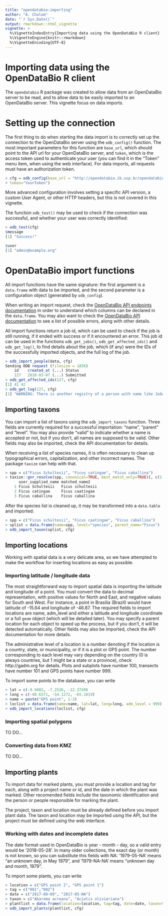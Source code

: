 ```yaml
---
title: "opendatabio:importing"
author: "A. Chalom"
date: "`r Sys.Date()`"
output: rmarkdown::html_vignette
vignette: >
  %\VignetteIndexEntry{Importing data using the OpenDataBio R client}
  %\VignetteEngine{knitr::rmarkdown}
  %\VignetteEncoding{UTF-8}
---
```

# Importing data using the OpenDataBio R client

The `opendatabio` R package was created to allow data from an OpenDataBio server to be read, 
and to allow data to be easily imported to an OpenDataBio server. This vignette focus on data
imports.

# Setting up the connection

The first thing to do when starting the data import is to correctly set up the connection to
the OpenDataBio server using the `odb_config()` function. The most important parameters for
this function are `base_url`, which should point to the API url for your OpenDataBio server, and
`token`, which is the access token used to authenticate your user (you can find it in the 
"Token" menu item, when using the web interface). For data imports, all requests must have
an authorization token.

```r
> cfg = odb_config(base_url = "http://opendatabio.ib.usp.br/opendatabio/api",
+ token="YourToken")
```

More advanced configuration involves setting a specific API version, a custom User Agent, or
other HTTP headers, but this is not covered in this vignette.

The function `odb_test()` may be used to check if the connection was successful, and whether
your user was correctly identified:

```r
> odb_test(cfg)
$message
[1] "Success!"

$user
[1] "admin@example.org"
```

# OpenDataBio import functions
All import functions have the same signature: the first argument is a `data.frame` with data to
be imported, and the second parameter is a configuration object (generated by `odb_config`).

When writing an import request, check the 
[OpenDataBio API endpoints documentation](https://github.com/opendatabio/opendatabio/wiki/API-v0-endpoints) in order
to understand which columns can be declared in the `data.frame`. You may also want to check the 
[OpenDataBio API documentation](https://github.com/opendatabio/opendatabio/wiki/API) to see
a list of possible errors, along with other details.

All import functions return a job id, which can be used to check if the job is still running,
if it ended with success or if it encountered an error. This job id can be used in the functions
`odb_get_jobs()`, `odb_get_affected_ids()` and `odb_get_log()`, to find details about the job,
which (if any) were the IDs of the successfully imported objects, and the full log of the job.

```r
> odb_import_people(data, cfg)
Sending ODB request (filesize = 1856)
    id    created_at (...) Status
    127   2018-03-07 (...) Submitted
> odb_get_affected_ids(127, cfg)
[1] 41 42
> odb_get_log(127, cfg)
[1] "WARNING: There is another registry of a person with name like João da Silva or abbreviation like SILVA, J."
```

## Importing taxons

You can import a list of taxons using the `odb_import_taxons` function. Three fields are 
currently required for a successful importation: "name", "parent" and "level". You may also
provide "valid" to indicate whether a name is accepted or not, but if you don't, all names
are supposed to be valid. Other fields may also be imported, check the API documentation
for details.

When receiving a list of species names, it is often necessary to clean up typographical errors,
capitalization, and other incorrect names. The package `taxize` can help with that.

```r
> spp = c("Ficus Schultesii", "Ficus catingae", "Ficus caballina")
> taxize::gnr_resolve(spp, canonical=TRUE, best_match_only=TRUE)[, c(1,5)]
      user_supplied_name matched_name2   
    1 Ficus Schultesii   Ficus schultesii
    2 Ficus catingae     Ficus caatingae 
    3 Ficus caballina    Ficus caballina 
```

After the species list is cleaned up, it may be transformed into a `data.table` and imported:
```r
> spp = c("Ficus schultesii", "Ficus caatingae", "Ficus caballina")
> splist = data.frame(name=spp, level="species", parent_name="Ficus")
> odb_import_taxon(splist, cfg)
```

## Importing locations

Working with spatial data is a very delicate area, so we have attempted to make the workflow
for inserting locations as easy as possible. 

### Importing latitude / longitude data
The most straightforward way to import spatial data is importing the latitude and longitude of
a point. You must convert the data to decimal representation, with positive values for North 
and East, and negative values for South and West. For instance, a point in Brasilia (Brazil)
would have latitude of -15.64 and longitude of -46.87. The required fields to import locations
are name, adm\_level and either a latitude and longitude coordinate or a full `geom` object 
(which will be detailed later). You may specify a parent location for each object to speed up
the process, but if you don't, it will be detected automatically. Other fields may also
be imported, check the API documentation for more details.

The administrative level of a location is a number denoting if the location is a country, state,
or municipality, or if it is a plot or GPS point. The number corresponding to each level may
vary depending on the country (0 is always countries, but 1 might be a state or a province),
check http://gadm.org for details. Plots and subplots have number 100, transects have number 101
and GPS points have number 999.

To import some points to the database, you can write

```r
> lat = c(-9.9482, -7.2526, -12.3749)
> long = c(-48.6371, -54.1272, -65.1819)
> name = paste("GPS point", 1:3)
> loclist = data.frame(name=name, lat=lat, long=long, adm_level = 999)
> odb_import_locations(loclist, cfg)
```

### Importing spatial polygons

TO DO...

### Converting data from KMZ

TO DO...

## Importing plants

To import data for marked plants, you must provide a location and tag for each, along with a project
name or id, and the date in which the plant was marked. Other recomended fields 
include the taxonomic identification and the person or people responsible for marking the plant.

The project, taxon and location must be already defined before you import plant data. The taxon and
location may be imported using the API, but the project must be defined using the web interface.

### Working with dates and incomplete dates
The date format used in OpenDataBio is year - month - day, so a valid entry would be '2018-05-28'. 
In many older collections, the exact day (or month) is not known, so you can substitute this fields with
NA: '1979-05-NA' means "an unknown day, in May 1979", and '1979-NA-NA' means "unknown day and month, 1979".

To import some plants, you can write

```r
> location = c("GPS point 2", "GPS point 1")
> tag = c("001","002")
> date = c("2017-08-09", "2017-05-NA")
> taxon = c("Abarema acreana", "Aciotis olivieriana")
> plantlist = data.frame(location=location, tag=tag, date=date, taxon=taxon, project="Rare species of the Para region")
> odb_import_plants(plantlist, cfg)
```
